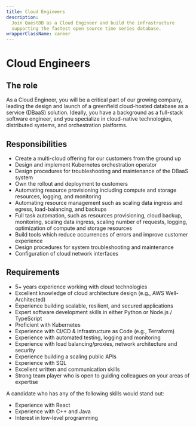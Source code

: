 ```yaml
---
title: Cloud Engineers
description:
  Join QuestDB as a Cloud Engineer and build the infrastructure
  supporting the fastest open source time series database.
wrapperClassName: career
---
```



<h1>Cloud Engineers</h1>

<AboutQuestdb />

<h2>The role</h2>

As a Cloud Engineer, you will be a critical part of our growing company,
leading the design and launch of a greenfield cloud-hosted database as a service
(DBaaS) solution. Ideally, you have a background as a full-stack software
engineer, and you specialize in cloud-native technologies, distributed systems,
and orchestration platforms.

<h2>Responsibilities</h2>

- Create a multi-cloud offering for our customers from the ground up
- Design and implement Kubernetes orchestration operator
- Design procedures for troubleshooting and maintenance of the DBaaS system
- Own the rollout and deployment to customers
- Automating resource provisioning including compute and storage resources,
  logging, and monitoring
- Automating resource management such as scaling data ingress and egress,
  load-balancing, and backups
- Full task automation, such as resources provisioning, cloud backup,
  monitoring, scaling data ingress, scaling number of requests, logging,
  optimization of compute and storage resources
- Build tools which reduce occurrences of errors and improve customer experience
- Design procedures for system troubleshooting and maintenance
- Configuration of cloud network interfaces

<h2>Requirements</h2>

- 5+ years experience working with cloud technologies
- Excellent knowledge of cloud architecture design (e.g., AWS Well-Architected)
- Experience building scalable, resilient, and secured applications
- Expert software development skills in either Python or Node.js / TypeScript
- Proficient with Kubernetes
- Experience with CI/CD & Infrastructure as Code (e.g., Terraform)
- Experience with automated testing, logging and monitoring
- Experience with load balancing/proxies, network architecture and security
- Experience building a scaling public APIs
- Experience with SQL
- Excellent written and communication skills
- Strong team player who is open to guiding colleagues on your areas of
  expertise

A candidate who has any of the following skills would stand out:

- Experience with React
- Experience with C++ and Java
- Interest in low-level programming

<WhatWeOffer />

<WorkingAtQuestdb />

<CareerButton
  title="Cloud Engineers"
  bambooUrl="https://questdb.bamboohr.com/jobs/view.php?id=26&source=aWQ9MTM%3D"
/>
